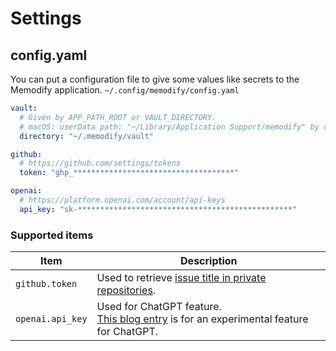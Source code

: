 # Settings

## config.yaml

You can put a configuration file to give some values like secrets to the Memodify application.
`~/.config/memodify/config.yaml`

```yaml
vault:
  # Given by APP_PATH_ROOT or VAULT_DIRECTORY.
  # macOS: userData path: "~/Library/Application Support/memodify" by default.
  directory: "~/.memodify/vault"

github:
  # https://github.com/settings/tokens
  token: "ghp_************************************"

openai:
  # https://platform.openai.com/account/api-keys
  api_key: "sk-************************************************"
```

### Supported items
| Item  | Description |
| ------------- | ------------- |
| `github.token`  | Used to retrieve <a href="#replaceurlprivaterepository">issue title in private repositories</a>. |
| `openai.api_key`  | Used for ChatGPT feature.<br/> <a href="/blog/chatgpt-integration/">This blog entry</a> is for an experimental feature for ChatGPT. |
